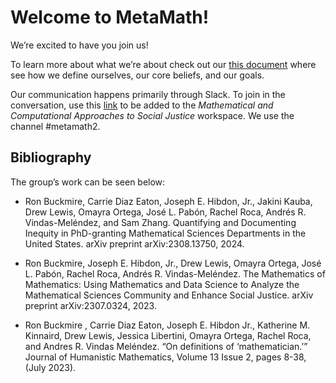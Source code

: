 # Welcome to MetaMath! 


We're excited to have you join us!\

To learn more about what we're about check out our [this document](https://docs.google.com/document/d/1TVrQyTc8HRITEwE1DpzirFivxSKmY2J4ILh7cWJsZbM/edit?usp=sharing) where see how we define ourselves, our core beliefs, and our goals.\

Our communication happens primarily through Slack. To join in the conversation, use this [link](http://mcasj.slack.com) to be added to the *Mathematical and Computational Approaches to Social Justice* workspace. We use the channel #metamath2.

## Bibliography

The group's work can be seen below:

* Ron Buckmire, Carrie Diaz Eaton, Joseph E. Hibdon, Jr., Jakini Kauba, Drew Lewis, Omayra Ortega, José L. Pabón, Rachel Roca, Andrés R. Vindas-Meléndez, and Sam Zhang. Quantifying and Documenting Inequity in PhD-granting Mathematical Sciences Departments in the United States. arXiv preprint arXiv:2308.13750, 2024.

* Ron Buckmire, Joseph E. Hibdon, Jr., Drew Lewis, Omayra Ortega, José L. Pabón, Rachel Roca, Andrés R. Vindas-Meléndez. The Mathematics of Mathematics: Using Mathematics and Data Science to Analyze the Mathematical Sciences Community and Enhance Social Justice. arXiv preprint arXiv:2307.0324, 2023.

* Ron Buckmire , Carrie Diaz Eaton, Joseph E. Hibdon Jr., Katherine M. Kinnaird, Drew Lewis, Jessica Libertini, Omayra Ortega, Rachel Roca, and Andres R. Vindas Meléndez. "On definitions of 'mathematician.'" Journal of Humanistic Mathematics, Volume 13 Issue 2, pages 8-38, (July 2023).

